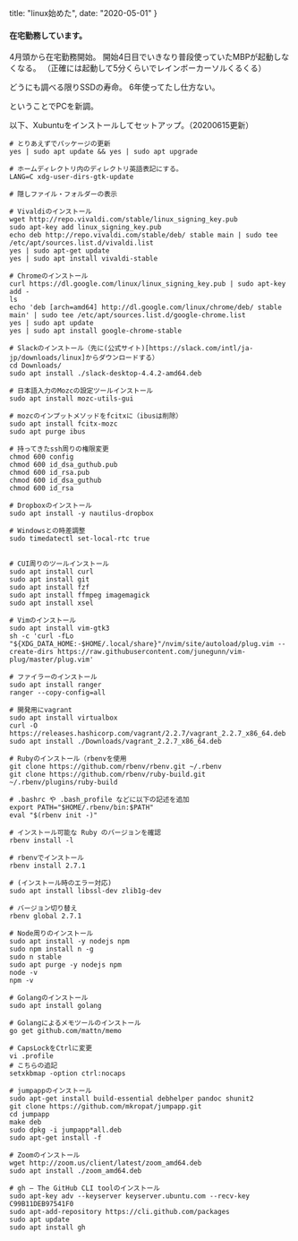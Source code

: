 
  title: "linux始めた",
  date: "2020-05-01"
}


#### 在宅勤務しています。

4月頭から在宅勤務開始。
開始4日目でいきなり普段使っていたMBPが起動しなくなる。
（正確には起動して5分くらいでレインボーカーソルくるくる）

どうにも調べる限りSSDの寿命。
6年使ってたし仕方ない。

ということでPCを新調。

以下、Xubuntuをインストールしてセットアップ。（20200615更新）


    # とりあえずでパッケージの更新
    yes | sudo apt update && yes | sudo apt upgrade

    # ホームディレクトリ内のディレクトリ英語表記にする。
    LANG=C xdg-user-dirs-gtk-update

    # 隠しファイル・フォルダーの表示

    # Vivaldiのインストール
    wget http://repo.vivaldi.com/stable/linux_signing_key.pub
    sudo apt-key add linux_signing_key.pub
    echo deb http://repo.vivaldi.com/stable/deb/ stable main | sudo tee /etc/apt/sources.list.d/vivaldi.list
    yes | sudo apt-get update
    yes | sudo apt install vivaldi-stable

    # Chromeのインストール
    curl https://dl.google.com/linux/linux_signing_key.pub | sudo apt-key add -
    ls
    echo 'deb [arch=amd64] http://dl.google.com/linux/chrome/deb/ stable main' | sudo tee /etc/apt/sources.list.d/google-chrome.list
    yes | sudo apt update
    yes | sudo apt install google-chrome-stable

    # Slackのインストール（先に(公式サイト)[https://slack.com/intl/ja-jp/downloads/linux]からダウンロードする）
    cd Downloads/
    sudo apt install ./slack-desktop-4.4.2-amd64.deb

    # 日本語入力のMozcの設定ツールインストール
    sudo apt install mozc-utils-gui

    # mozcのインプットメソッドをfcitxに（ibusは削除）
    sudo apt install fcitx-mozc
    sudo apt purge ibus

    # 持ってきたssh周りの権限変更
    chmod 600 config
    chmod 600 id_dsa_guthub.pub
    chmod 600 id_rsa.pub
    chmod 600 id_dsa_guthub
    chmod 600 id_rsa

    # Dropboxのインストール
    sudo apt install -y nautilus-dropbox

    # Windowsとの時差調整
    sudo timedatectl set-local-rtc true


    # CUI周りのツールインストール
    sudo apt install curl
    sudo apt install git
    sudo apt install fzf
    sudo apt install ffmpeg imagemagick
    sudo apt install xsel

    # Vimのインストール
    sudo apt install vim-gtk3
    sh -c 'curl -fLo "${XDG_DATA_HOME:-$HOME/.local/share}"/nvim/site/autoload/plug.vim --create-dirs https://raw.githubusercontent.com/junegunn/vim-plug/master/plug.vim'

    # ファイラーのインストール
    sudo apt install ranger
    ranger --copy-config=all

    # 開発用にvagrant
    sudo apt install virtualbox
    curl -O https://releases.hashicorp.com/vagrant/2.2.7/vagrant_2.2.7_x86_64.deb
    sudo apt install ./Downloads/vagrant_2.2.7_x86_64.deb

    # Rubyのインストール（rbenvを使用
    git clone https://github.com/rbenv/rbenv.git ~/.rbenv
    git clone https://github.com/rbenv/ruby-build.git ~/.rbenv/plugins/ruby-build

    # .bashrc や .bash_profile などに以下の記述を追加
    export PATH="$HOME/.rbenv/bin:$PATH"
    eval "$(rbenv init -)"

    # インストール可能な Ruby のバージョンを確認
    rbenv install -l

    # rbenvでインストール
    rbenv install 2.7.1

    # (インストール時のエラー対応)
    sudo apt install libssl-dev zlib1g-dev

    # バージョン切り替え
    rbenv global 2.7.1

    # Node周りのインストール
    sudo apt install -y nodejs npm
    sudo npm install n -g
    sudo n stable
    sudo apt purge -y nodejs npm
    node -v
    npm -v

    # Golangのインストール
    sudo apt install golang

    # Golangによるメモツールのインストール
    go get github.com/mattn/memo

    # CapsLockをCtrlに変更
    vi .profile
    # こちらの追記
    setxkbmap -option ctrl:nocaps

    # jumpappのインストール
    sudo apt-get install build-essential debhelper pandoc shunit2
    git clone https://github.com/mkropat/jumpapp.git
    cd jumpapp
    make deb
    sudo dpkg -i jumpapp*all.deb
    sudo apt-get install -f

    # Zoomのインストール
    wget http://zoom.us/client/latest/zoom_amd64.deb
    sudo apt install ./zoom_amd64.deb

    # gh – The GitHub CLI toolのインストール
    sudo apt-key adv --keyserver keyserver.ubuntu.com --recv-key C99B11DEB97541F0
    sudo apt-add-repository https://cli.github.com/packages
    sudo apt update
    sudo apt install gh

